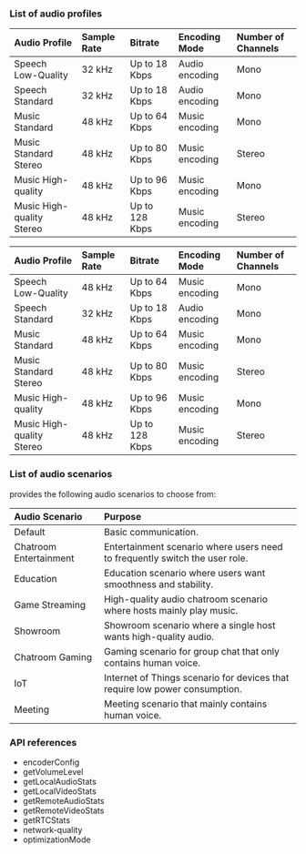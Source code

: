 

<PlatformWrapper platform="web">

### List of audio profiles

<ProductWrapper product="video-calling">

|Audio Profile |Sample Rate |Bitrate |Encoding Mode |Number of Channels|
|:---|:---|:---|:---|:---|
|Speech Low-Quality |32 kHz|Up to 18 Kbps |Audio encoding |Mono|
|Speech Standard |32 kHz|Up to 18 Kbps |Audio encoding |Mono|
|Music Standard|48 kHz|Up to 64 Kbps |Music encoding |Mono|
|Music Standard Stereo |48 kHz|Up to 80 Kbps |Music encoding |Stereo|
|Music High-quality |48 kHz|Up to 96 Kbps |Music encoding|Mono|
|Music High-quality Stereo |48 kHz|Up to 128 Kbps |Music encoding |Stereo|

</ProductWrapper>

<ProductWrapper product="interactive-live-streaming">
    
|Audio Profile |Sample Rate |Bitrate |Encoding Mode |Number of Channels|
|:---|:---|:---|:---|:---|
|Speech Low-Quality|48 kHz|Up to 64 Kbps |Music encoding |Mono|
|Speech Standard |32 kHz|Up to 18 Kbps |Audio encoding |Mono|
|Music Standard|48 kHz|Up to 64 Kbps |Music encoding |Mono|
|Music Standard Stereo |48 kHz|Up to 80 Kbps |Music encoding |Stereo|
|Music High-quality |48 kHz|Up to 96 Kbps |Music encoding|Mono|
|Music High-quality Stereo |48 kHz|Up to 128 Kbps |Music encoding |Stereo|

</ProductWrapper>

### List of audio scenarios

<Vg k="VSDK" /> provides the following audio scenarios to choose from:

|Audio Scenario |Purpose|
|:---|:---|
|Default | Basic communication.|
|Chatroom Entertainment |Entertainment scenario where users need to frequently switch the user role.|
|Education |Education scenario where users want smoothness and stability.|
|Game Streaming |High-quality audio chatroom scenario where hosts mainly play music.|
|Showroom |Showroom scenario where a single host wants high-quality audio.|
|Chatroom Gaming |Gaming scenario for group chat that only contains human voice.|
|IoT |Internet of Things scenario for devices that require low power consumption.|
|Meeting |Meeting scenario that mainly contains human voice.|

### API references

- <Link to="{{global.API_REF_WEB}}/interfaces/microphoneaudiotrackinitconfig.html#encoderconfig">encoderConfig</Link>
- <Link to="{{global.API_REF_WEB}}/interfaces/imicrophoneaudiotrack.html#getvolumelevel">getVolumeLevel</Link>
- <Link to="{{global.API_REF_WEB}}/interfaces/iagorartcclient.html#getlocalaudiostats">getLocalAudioStats</Link>
- <Link to="{{global.API_REF_WEB}}/interfaces/iagorartcclient.html#getlocalvideostats">getLocalVideoStats</Link>
- <Link to="{{global.API_REF_WEB}}/interfaces/iagorartcclient.html#getremoteaudiostats">getRemoteAudioStats</Link>
- <Link to="{{global.API_REF_WEB}}/interfaces/iagorartcclient.html#getremotevideostats">getRemoteVideoStats</Link>
- <Link to="{{global.API_REF_WEB}}/interfaces/iagorartcclient.html#getrtcstats">getRTCStats</Link>
- <Link to="{{global.API_REF_WEB}}/interfaces/iagorartcclient.html#event_network_quality">network-quality</Link>
- <Link to="{{global.API_REF_WEB}}/interfaces/cameravideotrackinitconfig.html#optimizationmode">optimizationMode</Link>


</PlatformWrapper>

